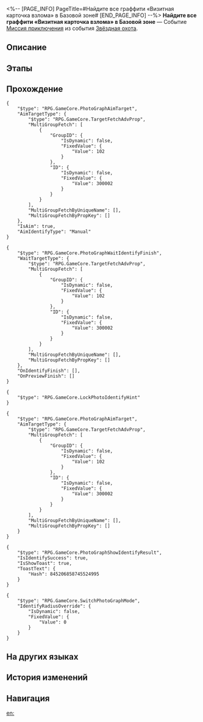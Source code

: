 <%-- [PAGE_INFO]
PageTitle=#Найдите все граффити «Визитная карточка взлома» в Базовой зоне#
[END_PAGE_INFO] --%>
{{Дополнить|Диалоги.}}
{{Миссия Инфобокс
|id              = 8000151
|Название        = 
|Изображение     = Миссия Найдите все граффити «Визитная карточка взлома» в Базовой зоне.png
|Тип             = Миссия приключения
|Событие         = Звёздная охота
|Глава           = 
|Условия         = Завершена [[Миссия компаньона]] «[[Дух Панклорда]]»
|Персонажи       = Первопроходец
|СтартЛокация    = [[Космическая станция «Герта»]] — [[Базовая зона]]
|Мир             = Космическая станция «Герта»
|Предыдущая      = 
|Следующая       = 
|Награды         = 
}}
'''Найдите все граффити «Визитная карточка взлома» в Базовой зоне''' — Событие [[Миссия приключения]] из события [[Звёздная охота]].

==Описание==
{{Описание|<!--официальное описание из Перекрёстка судеб-->}}

==Этапы==


==Прохождение==
{{Дополнить}}
<pre>{
	"$type": "RPG.GameCore.PhotoGraphAimTarget",
	"AimTargetType": {
		"$type": "RPG.GameCore.TargetFetchAdvProp",
		"MultiGroupFetch": [
			{
				"GroupID": {
					"IsDynamic": false,
					"FixedValue": {
						"Value": 102
					}
				},
				"ID": {
					"IsDynamic": false,
					"FixedValue": {
						"Value": 300002
					}
				}
			}
		],
		"MultiGroupFetchByUniqueName": [],
		"MultiGroupFetchByPropKey": []
	},
	"IsAim": true,
	"AimIdentifyType": "Manual"
}</pre>
<pre>{
	"$type": "RPG.GameCore.PhotoGraphWaitIdentifyFinish",
	"WaitTargetType": {
		"$type": "RPG.GameCore.TargetFetchAdvProp",
		"MultiGroupFetch": [
			{
				"GroupID": {
					"IsDynamic": false,
					"FixedValue": {
						"Value": 102
					}
				},
				"ID": {
					"IsDynamic": false,
					"FixedValue": {
						"Value": 300002
					}
				}
			}
		],
		"MultiGroupFetchByUniqueName": [],
		"MultiGroupFetchByPropKey": []
	},
	"OnIdentifyFinish": [],
	"OnPreviewFinish": []
}</pre>
<pre>{
	"$type": "RPG.GameCore.LockPhotoIdentifyHint"
}</pre>
<pre>{
	"$type": "RPG.GameCore.PhotoGraphAimTarget",
	"AimTargetType": {
		"$type": "RPG.GameCore.TargetFetchAdvProp",
		"MultiGroupFetch": [
			{
				"GroupID": {
					"IsDynamic": false,
					"FixedValue": {
						"Value": 102
					}
				},
				"ID": {
					"IsDynamic": false,
					"FixedValue": {
						"Value": 300002
					}
				}
			}
		],
		"MultiGroupFetchByUniqueName": [],
		"MultiGroupFetchByPropKey": []
	}
}</pre>
<pre>{
	"$type": "RPG.GameCore.PhotoGraphShowIdentifyResult",
	"IsIdentifySuccess": true,
	"IsShowToast": true,
	"ToastText": {
		"Hash": 845206858745524995
	}
}</pre>
:<!--1-second delay-->
<pre>{
	"$type": "RPG.GameCore.SwitchPhotoGraphMode",
	"IdentifyRadiusOverride": {
		"IsDynamic": false,
		"FixedValue": {
			"Value": 0
		}
	}
}</pre>
{{Диалог Конец}}

==На других языках==
{{На других языках
|en   = Look for the "hacking callcard" graffiti in the base zone
|zhs  = 寻找基座舱段的「骇入声明」涂鸦
|zht  = 尋找基座艙段的「駭入聲明」塗鴉
|ja   = ベース部分にある「ハッキング声明」のラクガキを見つける
|ko   = 베이스 캐빈의 「해킹 성명」 그래피티 찾기
|es   = Busca el grafiti de la marca de hackeo en la zona de la base
|fr   = Trouver le graffiti «&nbsp;Carte de hackeur&nbsp;» dans la Zone de base
|ru   = Найдите все граффити «Визитная карточка взлома» в Базовой зоне
|th   = ตามหากราฟฟิตี้ "Hacking Callcard" ใน Base Zone
|vi   = Tìm graffiti "Tuyên Bố Hack" trong Khoang Cơ Sở
|de   = Finde das Graffiti „Hacker-Visitenkarte“ in der Basiszone.
|id   = Temukan grafiti "Hacking Callcard" di Base Zone
|pt   = Procure pelo grafite "Orgulho Hacker" na Zona Base
}}

==История изменений==
{{История изменений|3.5}}

==Навигация==
{{Миссия приключения Навбокс|Глава }}

[[en:]]

